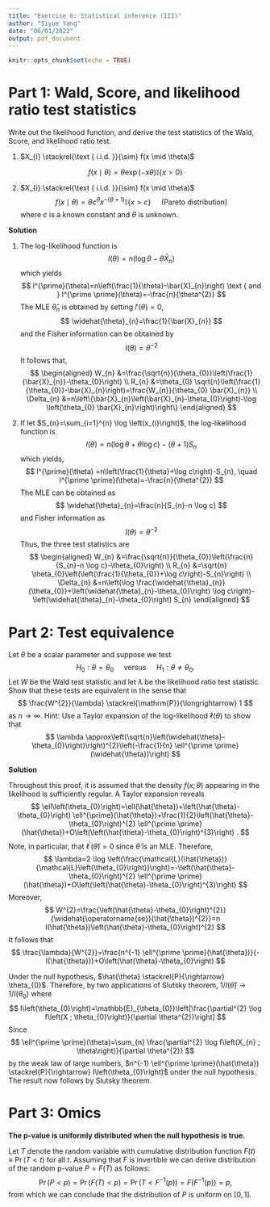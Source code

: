 ```yaml
---
title: "Exercise 6: Statistical inference (III)"
author: "Siyue Yang"
date: "06/01/2022"
output: pdf_document
---
```


```r
knitr::opts_chunk$set(echo = TRUE)
```

# Part 1: Wald, Score, and likelihood ratio test statistics

Write out the likelihood function, and derive the test statistics of the Wald, Score, and likelihood ratio test. 

1. $X_{i} \stackrel{\text { i.i.d. }}{\sim} f(x \mid \theta)$ 
 
$$f(x \mid \theta)=\theta \exp (-x \theta) \mathbb{I}\{x>0\}$$ 

2. $X_{i} \stackrel{\text { i.i.d. }}{\sim} f(x \mid \theta)$ 
$$
f(x \mid \theta)=\theta c^{\theta} x^{-(\theta+1)} \mathbb{I}\{x>c\} \quad \text { (Pareto distribution) }
$$
where $c$ is a known constant and $\theta$ is unknown.


**Solution**

1. 
The log-likelihood function is 
$$
l(\theta)=n\left(\log \theta-\theta \bar{X}_{n}\right)
$$
which yields
$$
l^{\prime}(\theta)=n\left(\frac{1}{\theta}-\bar{X}_{n}\right) \text { and } l^{\prime \prime}(\theta)=-\frac{n}{\theta^{2}}
$$
The MLE $\hat{\theta}_n$ is obtained by setting $l'(\theta)=0$,
$$
\widehat{\theta}_{n}=\frac{1}{\bar{X}_{n}}
$$
and the Fisher information can be obtained by 
$$
I(\theta)= \theta^{-2}
$$
It follows that,
$$
\begin{aligned}
W_{n} &=\frac{\sqrt{n}}{\theta_{0}}\left(\frac{1}{\bar{X}_{n}}-\theta_{0}\right) \\
R_{n} &=\theta_{0} \sqrt{n}\left(\frac{1}{\theta_{0}}-\bar{X}_{n}\right)=\frac{W_{n}}{\theta_{0} \bar{X}_{n}} \\
\Delta_{n} &=n\left\{\bar{X}_{n}\left(\bar{X}_{n}-\theta_{0}\right)-\log \left(\theta_{0} \bar{X}_{n}\right)\right\}
\end{aligned}
$$

2. If let $S_{n}=\sum_{i=1}^{n} \log \left(x_{i}\right)$, the log-likelihood function is 
$$
l(\theta) =n(\log \theta+\theta \log c)-(\theta+1) S_{n} 
$$
which yields,
$$
l^{\prime}(\theta) =n\left(\frac{1}{\theta}+\log c\right)-S_{n}, \quad l^{\prime \prime}(\theta)=-\frac{n}{\theta^{2}}
$$
The MLE can be obtained as 
$$
\widehat{\theta}_{n}=\frac{n}{S_{n}-n \log c}
$$
and Fisher information as 
$$
I(\theta)=\theta^{-2}
$$
Thus, the three test statistics are 
$$
\begin{aligned}
W_{n} &=\frac{\sqrt{n}}{\theta_{0}}\left(\frac{n}{S_{n}-n \log c}-\theta_{0}\right) \\
R_{n} &=\sqrt{n} \theta_{0}\left(\left(\frac{1}{\theta_{0}}+\log c\right)-S_{n}\right) \\
\Delta_{n} &=n\left(\log \frac{\widehat{\theta}_{n}}{\theta_{0}}+\left(\widehat{\theta}_{n}-\theta_{0}\right) \log c\right)-\left(\widehat{\theta}_{n}-\theta_{0}\right) S_{n}
\end{aligned}
$$


# Part 2: Test equivalence

Let $\theta$ be a scalar parameter and suppose we test
$$
H_{0}: \theta=\theta_{0} \quad \text { versus } \quad H_{1}: \theta \neq \theta_{0} .
$$
Let $W$ be the Wald test statistic and let $\lambda$ be the likelihood ratio test statistic. Show that these tests are equivalent in the sense that
$$
\frac{W^{2}}{\lambda} \stackrel{\mathrm{P}}{\longrightarrow} 1
$$
as $n \rightarrow \infty$. Hint: Use a Taylor expansion of the log-likelihood $\ell(\theta)$ to show that
$$
\lambda \approx\left(\sqrt{n}\left(\widehat{\theta}-\theta_{0}\right)\right)^{2}\left(-\frac{1}{n} \ell^{\prime \prime}(\widehat{\theta})\right)
$$

**Solution**

Throughout this proof, it is assumed that the density $f(x ; \theta)$ appearing in the likelihood is sufficiently regular. A Taylor expansion reveals
$$
\ell\left(\theta_{0}\right)=\ell(\hat{\theta})+\left(\hat{\theta}-\theta_{0}\right) \ell^{\prime}(\hat{\theta})+\frac{1}{2}\left(\hat{\theta}-\theta_{0}\right)^{2} \ell^{\prime \prime}(\hat{\theta})+O\left(\left(\hat{\theta}-\theta_{0}\right)^{3}\right) .
$$
Note, in particular, that $\ell^{\prime}(\hat{\theta})=0$ since $\hat{\theta}$ is an MLE. Therefore,
$$
\lambda=2 \log \left(\frac{\mathcal{L}(\hat{\theta})}{\mathcal{L}\left(\theta_{0}\right)}\right)=-\left(\hat{\theta}-\theta_{0}\right)^{2} \ell^{\prime \prime}(\hat{\theta})+O\left(\left(\hat{\theta}-\theta_{0}\right)^{3}\right)
$$
Moreover,
$$
W^{2}=\frac{\left(\hat{\theta}-\theta_{0}\right)^{2}}{\widehat{\operatorname{se}}(\hat{\theta})^{2}}=n I(\hat{\theta})\left(\hat{\theta}-\theta_{0}\right)^{2}
$$
It follows that
$$
\frac{\lambda}{W^{2}}=\frac{n^{-1} \ell^{\prime \prime}(\hat{\theta})}{-I(\hat{\theta})}+O\left(\hat{\theta}-\theta_{0}\right)
$$

Under the null hypothesis, $\hat{\theta} \stackrel{P}{\rightarrow} \theta_{0}$. Therefore, by two applications of Slutsky theorem, $1 / I(\hat{\theta}) \rightarrow 1 / I\left(\theta_{0}\right)$ where
$$
I\left(\theta_{0}\right)=\mathbb{E}_{\theta_{0}}\left[\frac{\partial^{2} \log f\left(X ; \theta_{0}\right)}{\partial \theta^{2}}\right]
$$
Since
$$
\ell^{\prime \prime}(\theta)=\sum_{n} \frac{\partial^{2} \log f\left(X_{n} ; \theta\right)}{\partial \theta^{2}}
$$
by the weak law of large numbers, $n^{-1} \ell^{\prime \prime}(\hat{\theta}) \stackrel{P}{\rightarrow} I\left(\theta_{0}\right)$ under the null hypothesis. The result now follows by Slutsky theorem. 


# Part 3: Omics
**The p-value is uniformly distributed when the null hypothesis is true.**

Let $T$ denote the random variable with cumulative distribution function $F(t) \equiv \operatorname{Pr}(T<t)$ for all $t$. Assuming that $F$ is invertible we can derive distribution of the random p-value $P=F(T)$ as follows:
$$
\operatorname{Pr}(P<p)=\operatorname{Pr}(F(T)<p)=\operatorname{Pr}\left(T<F^{-1}(p)\right)=F\left(F^{-1}(p)\right)=p,
$$
from which we can conclude that the distribution of $P$ is uniform on $[0,1]$.